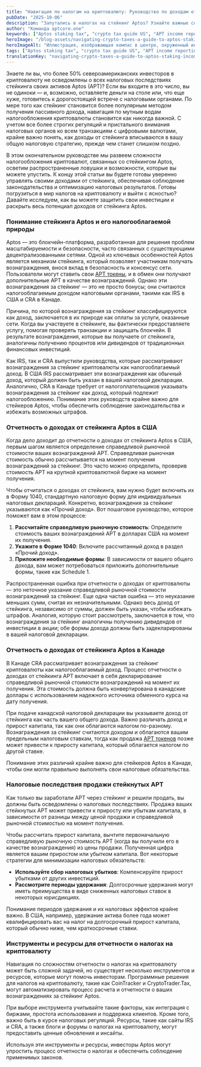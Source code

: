 ```yaml
---
title: "Навигация по налогам на криптовалюту: Руководство по доходам от стейкинга Aptos для инвесторов из Северной Америки"
pubDate: "2025-10-06"
description: "Запутались в налогах на стейкинг Aptos? Узнайте важные советы по отчетности о доходах от APT в Северной Америке прямо сейчас — не пропустите это важное руководство по налогам на криптовалюту!"
author: "Команда aptcore.one"
keywords: ["Aptos staking tax", "crypto tax guide US", "APT income reporting", "staking tax implications"]
heroImage: "/blog-assets/navigating-crypto-taxes-a-guide-to-aptos-staking-income-for-north-american-investors.jpg"
heroImageAlt: "Иллюстрация, изображающая компас в центре, окруженный иконкой криптовалютной монеты с одной стороны и иконкой налогового документа с другой. Компас символизирует руководство, криптомонета — цифровую валюту, а налоговый документ — финансовые обязательства или подготовку к налогам."
tags: ["Aptos staking tax", "crypto tax guide US", "APT income reporting", "staking tax implications"]
translationKey: "navigating-crypto-taxes-a-guide-to-aptos-staking-income-for-north-american-investors"
---
```


Знаете ли вы, что более 50% североамериканских инвесторов в криптовалюту не осведомлены о всех налоговых последствиях стейкинга своих активов Aptos (APT)? Если вы входите в это число, вы не одиноки — и, возможно, оставляете деньги на столе или, что еще хуже, готовитесь к дорогостоящей встрече с налоговыми органами. По мере того как стейкинг становится более популярным методом получения пассивного дохода, навигация по мутным водам налогообложения криптовалюты становится как никогда важной. С учетом все более строгих регуляций и пристального внимания налоговых органов ко всем транзакциям с цифровыми валютами, крайне важно понять, как доходы от стейкинга вписываются в вашу общую налоговую стратегию, прежде чем станет слишком поздно.

В этом окончательном руководстве мы развеем сложности налогообложения криптовалют, связанных со стейкингом Aptos, осветим распространенные ловушки и возможности, которые вы можете упустить. К концу этой статьи вы будете готовы уверенно управлять своими доходами от стейкинга, обеспечивая соблюдение законодательства и оптимизацию налоговых результатов. Готовы погрузиться в мир налогов на криптовалюту и выйти с ясностью? Давайте исследуем, как вы можете защитить свои инвестиции и раскрыть весь потенциал доходов от стейкинга Aptos.

### Понимание стейкинга Aptos и его налогооблагаемой природы

Aptos — это блокчейн-платформа, разработанная для решения проблем масштабируемости и безопасности, часто связанных с существующими децентрализованными сетями. Одной из ключевых особенностей Aptos является механизм стейкинга, который позволяет участникам получать вознаграждения, внося вклад в безопасность и консенсус сети. Пользователи могут ставить свои [APT токены](https://aptoslabs.com/), и в обмен они получают дополнительные APT в качестве вознаграждений. Однако эти вознаграждения за стейкинг — это не просто бонусы; они считаются налогооблагаемым доходом налоговыми органами, такими как IRS в США и CRA в Канаде.

Причина, по которой вознаграждения за стейкинг классифицируются как доход, заключается в их природе как оплаты за услуги, оказанные сети. Когда вы участвуете в стейкинге, вы фактически предоставляете услугу, помогая проверять транзакции и защищать блокчейн. В результате вознаграждения, которые вы получаете от стейкинга, аналогичны получению процентов или дивидендов от традиционных финансовых инвестиций.

Как IRS, так и CRA выпустили руководства, которые рассматривают вознаграждения за стейкинг криптовалюты как налогооблагаемый доход. В США IRS рассматривает эти вознаграждения как обычный доход, который должен быть указан в вашей налоговой декларации. Аналогично, CRA в Канаде требует от налогоплательщиков указывать вознаграждения за стейкинг как доход, который подлежит налогообложению. Понимание этих руководств крайне важно для стейкеров Aptos, чтобы обеспечить соблюдение законодательства и избежать возможных штрафов.

### Отчетность о доходах от стейкинга Aptos в США

Когда дело доходит до отчетности о доходах от стейкинга Aptos в США, первым шагом является определение справедливой рыночной стоимости ваших вознаграждений APT. Справедливая рыночная стоимость обычно рассчитывается на момент получения вознаграждений за стейкинг. Это часто можно определить, проверив стоимость APT на крупной криптовалютной бирже на момент получения.

Чтобы отчитаться о доходах от стейкинга, вам нужно будет включить их в Форму 1040, стандартную налоговую форму для индивидуальных налоговых деклараций. Конкретно, вознаграждения за стейкинг указываются как «Прочий доход». Вот пошаговое руководство, которое поможет вам в этом процессе:

1. **Рассчитайте справедливую рыночную стоимость**: Определите стоимость ваших вознаграждений APT в долларах США на момент их получения.
2. **Укажите в Форме 1040**: Включите рассчитанный доход в раздел «Прочий доход».
3. **Приложите необходимые формы**: В зависимости от вашего общего дохода, вам может потребоваться приложить дополнительные формы, такие как Schedule 1.

Распространенная ошибка при отчетности о доходах от криптовалюты — это неточное указание справедливой рыночной стоимости вознаграждений за стейкинг. Еще одна частая ошибка — это неуказание меньших сумм, считая их незначительными. Однако весь доход от стейкинга, независимо от суммы, должен быть указан, чтобы избежать штрафов. Аналогия, которую стоит рассмотреть, заключается в том, что вознаграждения за стейкинг аналогичны получению дивидендов от инвестиции в акции; обе формы дохода должны быть задекларированы в вашей налоговой декларации.

### Отчетность о доходах от стейкинга Aptos в Канаде

В Канаде CRA рассматривает вознаграждения за стейкинг криптовалюты как налогооблагаемый доход. Процесс отчетности о доходах от стейкинга APT включает в себя декларирование справедливой рыночной стоимости вознаграждений на момент их получения. Эта стоимость должна быть конвертирована в канадские доллары с использованием надежного источника обменного курса на дату получения.

При подаче канадской налоговой декларации вы указываете доход от стейкинга как часть вашего общего дохода. Важно различать доход и прирост капитала, так как они облагаются налогом по-разному. Вознаграждения за стейкинг считаются доходом и облагаются вашим предельным налоговым ставкам, тогда как продажа [APT токенов](https://aptoslabs.com/) позже может привести к приросту капитала, который облагается налогом по другой ставке.

Понимание этих различий крайне важно для стейкеров Aptos в Канаде, чтобы они могли правильно выполнять свои налоговые обязательства.

### Налоговые последствия продажи стейкнутых APT

Как только вы заработали APT через стейкинг и решили продать, вы должны быть осведомлены о налоговых последствиях. Продажа ваших стейкнутых APT может привести к приросту или убыткам капитала, в зависимости от разницы между ценой продажи и справедливой рыночной стоимостью на момент получения.

Чтобы рассчитать прирост капитала, вычтите первоначальную справедливую рыночную стоимость APT (когда вы получили его в качестве вознаграждения) из цены продажи. Полученная цифра является вашим приростом или убытком капитала. Вот некоторые стратегии для минимизации налоговых обязательств:

- **Используйте сбор налоговых убытков**: Компенсируйте прирост убытками от других инвестиций.
- **Рассмотрите периоды удержания**: Долгосрочные удержания могут иметь преимущества в виде сниженных налоговых ставок в некоторых юрисдикциях.

Понимание периодов удержания и их налоговых эффектов крайне важно. В США, например, удержание актива более года может квалифицировать вас на налог на долгосрочный прирост капитала, который обычно ниже, чем краткосрочные ставки.

### Инструменты и ресурсы для отчетности о налогах на криптовалюту

Навигация по сложностям отчетности о налогах на криптовалюту может быть сложной задачей, но существует несколько инструментов и ресурсов, которые могут помочь инвесторам. Программные решения для налогов на криптовалюту, такие как CoinTracker и CryptoTrader.Tax, могут автоматизировать процесс расчета и отчетности о ваших вознаграждениях за стейкинг Aptos.

При выборе инструмента учитывайте такие факторы, как интеграция с биржами, простота использования и поддержка клиентов. Кроме того, важно быть в курсе налоговых регуляций. Ресурсы, такие как сайты IRS и CRA, а также блоги и форумы о налогах на криптовалюту, могут предоставить ценные обновления и инсайты.

Используя эти инструменты и ресурсы, инвесторы Aptos могут упростить процесс отчетности о налогах и обеспечить соблюдение применимых законов.